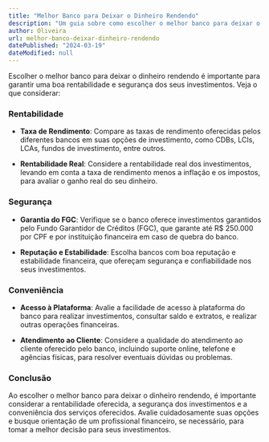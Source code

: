 ```yaml
---
title: "Melhor Banco para Deixar o Dinheiro Rendendo"
description: "Um guia sobre como escolher o melhor banco para deixar o dinheiro rendendo, considerando diferentes fatores como rentabilidade, segurança e conveniência."
author: Oliveira
url: melhor-banco-deixar-dinheiro-rendendo
datePublished: "2024-03-19"
dateModified: null
---
```


Escolher o melhor banco para deixar o dinheiro rendendo é importante para garantir uma boa rentabilidade e segurança dos seus investimentos. Veja o que considerar:

### Rentabilidade

- **Taxa de Rendimento**: Compare as taxas de rendimento oferecidas pelos diferentes bancos em suas opções de investimento, como CDBs, LCIs, LCAs, fundos de investimento, entre outros.

- **Rentabilidade Real**: Considere a rentabilidade real dos investimentos, levando em conta a taxa de rendimento menos a inflação e os impostos, para avaliar o ganho real do seu dinheiro.

### Segurança

- **Garantia do FGC**: Verifique se o banco oferece investimentos garantidos pelo Fundo Garantidor de Créditos (FGC), que garante até R$ 250.000 por CPF e por instituição financeira em caso de quebra do banco.

- **Reputação e Estabilidade**: Escolha bancos com boa reputação e estabilidade financeira, que ofereçam segurança e confiabilidade nos seus investimentos.

### Conveniência

- **Acesso à Plataforma**: Avalie a facilidade de acesso à plataforma do banco para realizar investimentos, consultar saldo e extratos, e realizar outras operações financeiras.

- **Atendimento ao Cliente**: Considere a qualidade do atendimento ao cliente oferecido pelo banco, incluindo suporte online, telefone e agências físicas, para resolver eventuais dúvidas ou problemas.

### Conclusão

Ao escolher o melhor banco para deixar o dinheiro rendendo, é importante considerar a rentabilidade oferecida, a segurança dos investimentos e a conveniência dos serviços oferecidos. Avalie cuidadosamente suas opções e busque orientação de um profissional financeiro, se necessário, para tomar a melhor decisão para seus investimentos.
